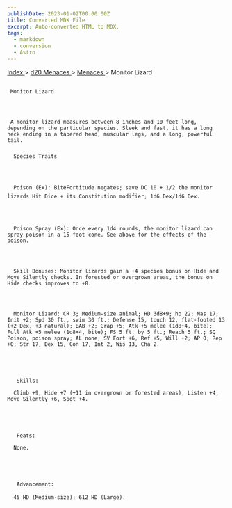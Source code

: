 ```yaml
---
publishDate: 2023-01-02T00:00:00Z
title: Converted MDX File
excerpt: Auto-converted HTML to MDX.
tags:
  - markdown
  - conversion
  - Astro
---
```


[
Index
](-index) >
[
d20 Menaces
](menaces-d20-index) >
[
Menaces
](menaces-d20-menaces-index) > Monitor Lizard

##

     Monitor Lizard




     A monitor lizard measures between 8 inches and 10 feet long, depending on the particular species. Sleek and fast, it has a long neck ending in a tapered head, muscular legs, and a long, powerful tail.

###

      Species Traits




      Poison (Ex): BiteFortitude negates; save DC 10 + 1/2 the monitor lizards Hit Dice + its Constitution modifier; 1d6 Dex/1d6 Dex.




      Poison Spray (Ex): Once every 1d4 rounds, the monitor lizard can spray poison in a 15-foot cone. See above for the effects of the poison.




      Skill Bonuses: Monitor lizards gain a +4 species bonus on Hide and Move Silently checks. In forested or overgrown areas, the bonus on Hide checks improves to +8.




      Monitor Lizard: CR 3; Medium-size animal; HD 3d8+9; hp 22; Mas 17; Init +2; Spd 30 ft., swim 30 ft.; Defense 15, touch 12, flat-footed 13 (+2 Dex, +3 natural); BAB +2; Grap +5; Atk +5 melee (1d8+4, bite); Full Atk +5 melee (1d8+4, bite); FS 5 ft. by 5 ft.; Reach 5 ft.; SQ Poison, poison spray; AL none; SV Fort +6, Ref +5, Will +2; AP 0; Rep +0; Str 17, Dex 15, Con 17, Int 2, Wis 13, Cha 2.





       Skills:

      Climb +9, Hide +7 (+11 in overgrown or forested areas), Listen +4, Move Silently +6, Spot +4.





       Feats:

      None.





       Advancement:

      45 HD (Medium-size); 612 HD (Large).
